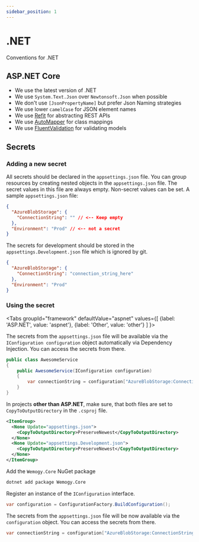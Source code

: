 ```yaml
---
sidebar_position: 1
---
```


# .NET

Conventions for .NET

## ASP.NET Core

- We use the latest version of .NET
- We use `System.Text.Json` over `Newtonsoft.Json` when possible
- We don't use `[JsonPropertyName]` but prefer Json Naming strategies
- We use lower `camelCase` for JSON element names
- We use [Refit](https://github.com/reactiveui/refit) for abstracting REST APIs
- We use [AutoMapper](https://automapper.org/) for class mappings
- We use [FluentValidation](https://github.com/FluentValidation/FluentValidation) for validating models

## Secrets

### Adding a new secret

All secrets should be declared in the `appsettings.json` file. You can group resources by creating nested objects in the `appsettings.json` file. The secret values in this file are always empty. Non-secret values can be set. A sample `appsettings.json` file:

```json
{
  "AzureBlobStorage": {
    "ConnectionString": "" // <-- Keep empty
  },
  "Environment": "Prod" // <-- not a secret
}
```

The secrets for development should be stored in the `appsettings.Development.json` file which is ignored by git.

```json
{
  "AzureBlobStorage": {
    "ConnectionString": "connection_string_here"
  },
  "Environment": "Prod"
}
```

### Using the secret

<Tabs
	groupId="framework"
  defaultValue="aspnet"
  values={[
    {label: 'ASP.NET', value: 'aspnet'},
    {label: 'Other', value: 'other'}
  ]
}>
<TabItem value="aspnet">

The secrets from the `appsettings.json` file will be available via the `IConfiguration configuration` object automatically via Dependency Injection. You can access the secrets from there.

```csharp
public class AwesomeService
{
    public AwesomeService(IConfiguration configuration)
    {
        var connectionString = configuration["AzureBlobStorage:ConnectionString"];
    }
}
```

</TabItem>
<TabItem value="other">

In projects **other than ASP.NET**, make sure, that both files are set to `CopyToOutputDirectory` in the `.csproj` file.

```xml
<ItemGroup>
  <None Update="appsettings.json">
    <CopyToOutputDirectory>PreserveNewest</CopyToOutputDirectory>
  </None>
  <None Update="appsettings.Development.json">
    <CopyToOutputDirectory>PreserveNewest</CopyToOutputDirectory>
  </None>
</ItemGroup>
```

Add the `Wemogy.Core` NuGet package

```bash
dotnet add package Wemogy.Core
```

Register an instance of the `IConfiguration` interface.

```csharp
var configuration = ConfigurationFactory.BuildConfiguration();
```

The secrets from the `appsettings.json` file will be now available via the `configuration` object. You can access the secrets from there.

```csharp
var connectionString = configuration["AzureBlobStorage:ConnectionString"];
```

</TabItem>
</Tabs>

